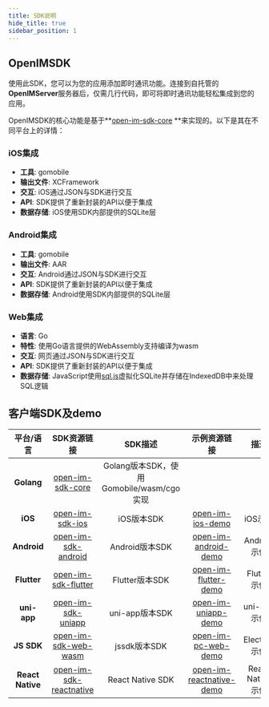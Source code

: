 ```yaml
---
title: SDK说明
hide_title: true
sidebar_position: 1
---
```




## OpenIMSDK 

使用此SDK，您可以为您的应用添加即时通讯功能。连接到自托管的**OpenIMServer**服务器后，仅需几行代码，即可将即时通讯功能轻松集成到您的应用。

OpenIMSDK的核心功能是基于**[open-im-sdk-core](https://github.com/openimsdk/openim-sdk-core) **来实现的。以下是其在不同平台上的详情：



### iOS集成

- **工具**: gomobile
- **输出文件**: XCFramework
- **交互**: iOS通过JSON与SDK进行交互
- **API**: SDK提供了重新封装的API以便于集成
- **数据存储**: iOS使用SDK内部提供的SQLite层


### Android集成

- **工具**: gomobile
- **输出文件**: AAR
- **交互**: Android通过JSON与SDK进行交互
- **API**: SDK提供了重新封装的API以便于集成
- **数据存储**: Android使用SDK内部提供的SQLite层

### Web集成

- **语言**: Go
- **特性**: 使用Go语言提供的WebAssembly支持编译为wasm
- **交互**: 网页通过JSON与SDK进行交互
- **API**: SDK提供了重新封装的API以便于集成
- **数据存储**: JavaScript使用[sql.js](https://sql.js.org/)虚拟化SQLite并存储在IndexedDB中来处理SQL逻辑


## 客户端SDK及demo

| 平台/语言    | SDK资源链接                                                                                          | SDK描述                                                         | 示例资源链接                                                                                         | 描述              |
|:------------:|:---------------------------------------------------------------------------------------------------:|:---------------------------------------------------------------:|:---------------------------------------------------------------------------------------------------:|:------------------:|
| **Golang**   | [open-im-sdk-core](https://github.com/openimsdk/open-im-sdk-core)                                    | Golang版本SDK，使用Gomobile/wasm/cgo实现                        |                                                                                                       |                    |
| **iOS**      | [open-im-sdk-ios](https://github.com/openimsdk/open-im-sdk-ios)                                       | iOS版本SDK                                                      | [open-im-ios-demo](https://github.com/openimsdk/open-im-ios-demo)                                  | iOS示例          |
| **Android**  | [open-im-sdk-android](https://github.com/openimsdk/open-im-sdk-android)                               | Android版本SDK                                                  | [open-im-android-demo](https://github.com/openimsdk/open-im-android-demo)                          | Android示例      |
| **Flutter**  | [open-im-sdk-flutter](https://github.com/openimsdk/open-im-sdk-flutter)                               | Flutter版本SDK                                                  | [open-im-flutter-demo](https://github.com/openimsdk/open-im-flutter-demo)                          | Flutter示例      |
| **uni-app**  | [open-im-sdk-uniapp](https://github.com/openimsdk/open-im-sdk-uniapp)                                 | uni-app版本SDK                                                  | [open-im-uniapp-demo](https://github.com/openimsdk/open-im-uniapp-demo)                            | uni-app示例      |
| **JS SDK**   | [open-im-sdk-web-wasm](https://github.com/openimsdk/open-im-sdk-web-wasm)                             | jssdk版本SDK                                                    | [open-im-pc-web-demo](https://github.com/openimsdk/openim-electron-demo)                            | Electron示例       |
| **React Native** | [open-im-sdk-reactnative](https://github.com/openimsdk/open-im-sdk-reactnative)                  | React Native SDK                                                | [open-im-reactnative-demo](https://github.com/openimsdk/openim-reactnative-demo)                   | React Native示例 |


